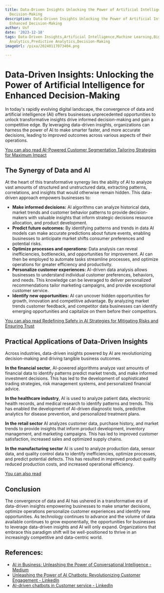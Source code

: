 ```yaml
---
title: Data-Driven Insights Unlocking the Power of Artificial Intelligence for Enhanced
  Decision-Making
description: Data-Driven Insights Unlocking the Power of Artificial Intelligence for
  Enhanced Decision-Making
author: Usf
date: '2023-12-18'
tags: Data-Driven Insights,Artificial Intelligence,Machine Learning,Big Data,Data
  Analytics,Predictive Analytics,Decision-Making
imageUrl: /pixa/20240117073404.png

---
```

# Data-Driven Insights: Unlocking the Power  of Artificial Intelligence  for Enhanced Decision-Making

In today's rapidly evolving digital landscape, the convergence  of data  and artificial intelligence (AI) offers businesses unprecedented opportunities to unlock transformative insights drive informed decision-making and gain a competitive  edge. By  leveraging data-driven  insights, organizations  can  harness the power of AI  to make smarter faster, and more accurate decisions, leading to improved  outcomes across various aspects of their operations.

[You can also read AI-Powered Customer Segmentation Tailoring Strategies for Maximum  Impact](AI-Powered%20Customer%20Segmentation%20Tailoring%20Strategies%20for%20Maximum%20Impact)


## The Synergy of Data and AI

At  the heart of this transformative synergy lies the ability of  AI  to analyze vast amounts of structured and unstructured data, extracting patterns, correlations, and insights that would otherwise remain  hidden. This data-driven approach empowers businesses to:

- **Make  informed decisions:** AI algorithms can analyze historical data, market trends and customer behavior  patterns to  provide decision-makers with valuable insights that inform strategic decisions resource allocation, and product development. 
- **Predict future outcomes:**  By  identifying patterns and trends  in data  AI models can make accurate predictions about future events, enabling businesses to anticipate market shifts consumer preferences and potential risks.
- **Optimize processes and operations:** Data analysis can reveal inefficiencies, bottlenecks, and opportunities for improvement.  AI can then be employed to automate tasks  streamline processes, and optimize operations for greater efficiency and productivity.
- **Personalize customer experiences:** AI-driven data analysis  allows businesses to understand individual customer preferences, behaviors, and needs. This knowledge can be leveraged to deliver personalized recommendations tailor marketing campaigns, and provide  exceptional customer service.
- **Identify  new opportunities:** AI  can uncover hidden opportunities for growth, innovation and competitive advantage. By analyzing market trends customer feedback, and competitor data businesses can identify emerging opportunities and capitalize on them before their competitors.

[You can also read Redefining Safety  in AI Strategies for Mitigating Risks and Ensuring Trust](Redefining%20Safety%20in%20AI%20Strategies%20for%20Mitigating%20Risks%20and%20Ensuring%20Trust)


## Practical Applications of Data-Driven Insights

Across  industries, data-driven insights powered by AI are revolutionizing decision-making  and driving tangible business outcomes.

**In the financial sector**, AI-powered  algorithms analyze vast amounts of financial data to identify patterns predict market trends, and make informed investment decisions. This has  led to the development of sophisticated trading strategies,  risk management systems, and personalized  financial advice.

**In the  healthcare industry**,  AI is used  to analyze patient data, electronic health records,  and medical research to identify patterns  and trends. This has enabled the development of AI-driven diagnostic tools,  predictive  analytics for disease prevention, and personalized  treatment plans.

**In the retail sector** AI analyzes customer data, purchase history,  and market trends to provide insights that inform  product development, inventory management, and marketing campaigns. This has led to improved customer satisfaction, increased  sales and optimized supply chains.

**In the manufacturing sector** AI is used to analyze production data, sensor data, and quality control data to identify inefficiencies, optimize  processes,  and predict  potential  defects. This has resulted in improved product quality reduced production costs, and increased operational efficiency.

[You  can also read ]()


## Conclusion

The convergence of data and AI has ushered in a transformative era of data-driven insights empowering businesses to make smarter decisions, optimize operations personalize customer experiences and identify new opportunities. As technology continues to advance and the volume of data available  continues to grow exponentially,  the opportunities  for businesses to leverage data-driven insights and AI will only expand. Organizations that embrace this paradigm shift will be well-positioned to thrive in an increasingly competitive and data-centric world.

## References:
- [AI in Business: Unleashing the Power of Conversational Intelligence - Medium](https://medium.com/@fizamaqbool429/welcome-to-the-future-of-business-e951e656bb1e)
- [Unleashing the Power of AI Chatbots: Revolutionizing Customer Engagement - LinkedIn](https://www.linkedin.com/pulse/unleashing-power-ai-chatbots-revolutionizing-customer-technology-)
- [AI-driven chatbots in Customer service - LinkedIn](https://www.linkedin.com/pulse/ai-driven-chatbots-customer-service-skyluxinc)
